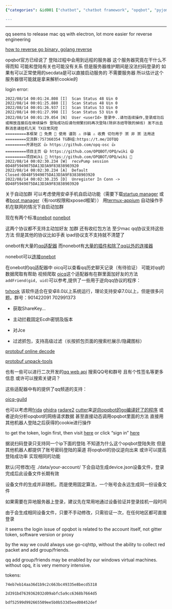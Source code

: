 ```yaml
---
{"categories": &id001 ["chatbot", "chatbot framework", "opqbot", "pyjom", "qq", "reverse engineering", "stub"], "category": "Opqbot", "date": "2022-08-13 08:54:17", "description": "Opqbot, a tool for logging into Gitter.im using a device JSON file, has been discussed in terms of compatibility and login issues. Additionally, alternative QQ protocol analysis tools have been mentioned as options.", "tags": *id001, "title": "Gitter Developer Tokens And Qq Opqbot, Reverse Engineering Qq Protocols And More"}

---
```


------

qq seems to release mac qq with electron, lot more easier for reverse engineering

[how to reverse go binary, golang reverse](https://zu1k.com/posts/security/reverse/golang-reverse/)

opqbot官方已经说了 登陆过程中会用到远程的服务器 这个服务器究竟在干什么不得而知 可能和登陆有关也可能没有关系 但是服务器维护期间是没法扫码登录的 如果有可以正常使用的secdata是可以直接启动服务的 不需要服务器 所以估计这个服务器很可能就是拿来解析cookie的

login error:

```
2022/08/14 00:01:24.808 [I]  Scan Status 48 Uin 0
2022/08/14 00:01:25.880 [I]  Scan Status 48 Uin 0
2022/08/14 00:01:26.937 [I]  Scan Status 53 Uin 0
2022/08/14 00:01:27.998 [I]  Scan Status 53 Uin 0
2022/08/14 00:01:29.054 [N]  User <userId> 登录中..请勿连续操作,登录成功后或释放连接后在继续操作 登陆成功后请勿频繁扫码再次登陆(除非冻结导致的掉线) 发不出去群消息请挂机几天 TX日常风控
=========本框架 🎈 免费 🎈 使用 谨防 ⚠️ 诈骗 ⚠️ 收费 切勿用于 🈲️ 非 🈲️ 法用途
=========交流群:757360354 TG群组:https://t.me/IOTQQ
=========开源社区 👍 https://github.com/opq-osc 👍
=========项目主页 😄 https://github.com/OPQBOT/OPQ/wiki 😄
=========项目Wiki 📒 https://github.com/OPQBOT/OPQ/wiki 📒
2022/08/14 00:02:30.234 [W]  recvPump session 0D48F5949075DA13D3A9F83838903920
2022/08/14 00:02:30.234 [A]  Default Closed:0D48F5949075DA13D3A9F83838903920
2022/08/14 00:02:30.235 [D]  Unregister In Conn -> 0D48F5949075DA13D3A9F83838903920

```

关于自动加群 可以考虑使用安卓手机自启动功能（需要下载[startup manager](https://play.google.com/store/apps/details?id=imoblife.startupmanager) 或者[boot manager](https://play.google.com/store/apps/details?id=de.defim.apk.bootmanager&showAllReviews=true)（有root权限和xposed框架）） 用[termux-appium](https://www.npmjs.com/package/termux-appium) 自动操作手机在联网的情况下自启动加群

现在有两个标准[onebot](https://onebot.dev/) [nonebot](https://nb2.baka.icu/)

这两个协议都不支持主动加好友 加群 还有收红包方法 至少mac qq协议支持这些方法 但是其他的协议比如手表 ipad协议支不支持就不清楚了

onebot有大量的[qq适配器](https://onebot.dev/ecosystem.html#onebot-12) 而nonebot有[大量的插件和除了qq以外的连接器](https://nb2.baka.icu/store)

nonebot可以[连接onebot](https://onebot.adapters.nonebot.dev/docs/guide/installation)

在onebot的qq适配器中 oicq可以查看qq历史聊天记录（有待验证） 可能对qq的数据爬取有帮助 视频爬取 [oicq](https://github.com/takayama-lily/oicq)这个适配器有在群里面加好友的方法`addFriend(gid, uid)`可以参考,提供了一些用于逆向qq协议的程序：

[txhook](https://github.com/fuqiuluo/TXHook) 该软件适合在安卓8.0以上系统运行，理论支持安卓7.0以上，但是很多问题。群号：901422091 702991373

- 获取ShareKey\PublicKey\D2\A2...

- 主动拦截固定Ecdh密钥及版本

- 对Jce\Protobuf的自动分析

- 过滤抓包，支持高级过滤（长按抓包页面的搜索栏展示/隐藏图标）

[protobuf online decode](https://protobuf-decoder.netlify.app)

[protobuf unpack-tools](https://github.com/takayama-lily/unpack-tools)

也有一些可以进行二次开发的[qq web api](https://github.com/takayama-lily/oicq/blob/main/web-api.md) 搜索QQ号和群号 且有个性签名等更多信息 或许可以搜索关键词？

这些适配器中有的提供了qq频道的支持：

[oicq-guild](https://github.com/takayama-lily/oicq-guild)

也可以考虑用[frida](https://frida.re/) [ghidra](https://github.com/NationalSecurityAgency/ghidra) [radare2](https://rada.re/n/radare2.html) [cutter](https://cutter.re/)来[逆向opqbot的go编译好了的程序](https://cn.bing.com/search?q=reverse+go+binary&form=CHRDEF&sp=-1&pq=reverse+go+binary&sc=0-17&qs=n&sk=&cvid=3A1FCCCF9C2F495DB516CB656D281DCA&ghsh=0&ghacc=0&ghpl=) 或者逆向分析opqbot的网络请求数据 甚至直接动态调用opqbot里面的方法 直接用其他机器人登陆之后获得的cookie进行操作

to get the token, login first, then visit [here](https://developer.gitter.im/apps) or click "sign in" [here](https://developer.gitter.im/)

据说扫码登录只支持同一个ip下面的登陆 不知道为什么这个opqbot登陆失败 但是其他机器人都提供了账号密码登陆的渠道 将opqbot的协议逆向出来 或许可以提高登陆成功率 实现相同的功能

默认(可修改)在 ./data/your-account/ 下会自动生成device.json设备文件，登录完成后此设备文件长期有效

设备文件的生成并非随机，而是使用固定算法，一个账号会永远生成同一份设备文件

如果需要在异地服务器上登录，建议先在常用地通过设备验证并登录挂机一段时间

由于会生成相同设备文件，只要不手动修改，只需验证一次，在任何地区都可直接登录

it seems the login issue of opqbot is related to the account itself, not gitter token, software version or proxy

by the way we could always use go-cqhttp, without the ability to collect red packet and add group/friends.

qq add group/friends may be enabled by our windows virtual machines. without opq, it is very memory intensive.

tokens:

```
74eb7eb14aa36d1b9c2c663bc49335e8becd5318

```

```
2d391bd7639362032d09abfc5a9cc6368b7664d5

```

```
bdf52599d992665509ee5b0b533d5eed08452def

```

